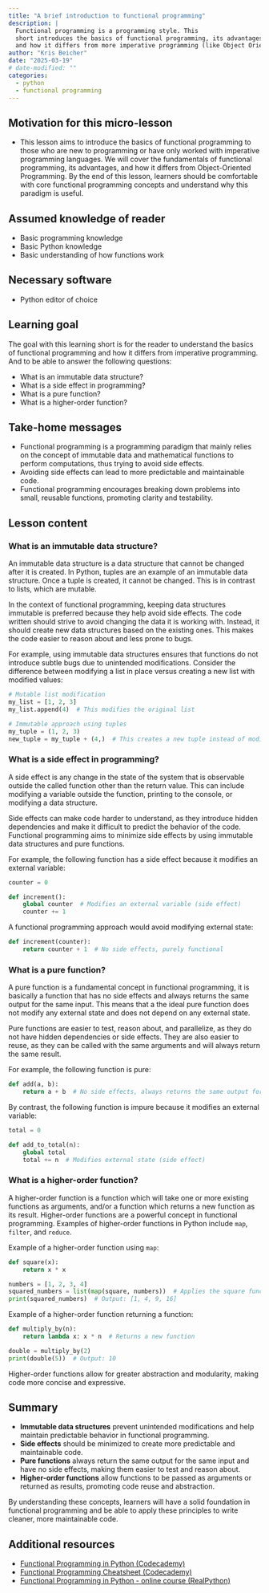 ```yaml
---
title: "A brief introduction to functional programming"
description: |
  Functional programming is a programming style. This
  short introduces the basics of functional programming, its advantages,
  and how it differs from more imperative programming (like Object Oriented Programming).
author: "Kris Beicher"
date: "2025-03-19"
# date-modified: ""
categories:
  - python
  - functional programming
---
```


## Motivation for this micro-lesson

-   This lesson aims to introduce the basics of functional programming to those who are new to programming or have only worked with imperative programming languages. We will cover the fundamentals of functional programming, its advantages, and how it differs from Object-Oriented Programming. By the end of this lesson, learners should be comfortable with core functional programming concepts and understand why this paradigm is useful.

## Assumed knowledge of reader

-   Basic programming knowledge
-   Basic Python knowledge
-   Basic understanding of how functions work

## Necessary software

-   Python editor of choice

## Learning goal

The goal with this learning short is for the reader to understand the basics of functional programming and how it differs from imperative programming. And to be able to answer the following questions:

- What is an immutable data structure?
- What is a side effect in programming?
- What is a pure function?
- What is a higher-order function?

## Take-home messages

- Functional programming is a programming paradigm that mainly relies on the concept of immutable data and mathematical functions to perform computations, thus trying to avoid side effects.
- Avoiding side effects can lead to more predictable and maintainable code.
- Functional programming encourages breaking down problems into small, reusable functions, promoting clarity and testability.

## Lesson content

### What is an immutable data structure?

An immutable data structure is a data structure that cannot be changed after it is created. In Python, tuples are an example of an immutable data structure. Once a tuple is created, it cannot be changed. This is in contrast to lists, which are mutable.

In the context of functional programming, keeping data structures immutable is preferred because they help avoid side effects. The code written should strive to avoid changing the data it is working with. Instead, it should create new data structures based on the existing ones. This makes the code easier to reason about and less prone to bugs.

For example, using immutable data structures ensures that functions do not introduce subtle bugs due to unintended modifications. Consider the difference between modifying a list in place versus creating a new list with modified values:

```python
# Mutable list modification
my_list = [1, 2, 3]
my_list.append(4)  # This modifies the original list

# Immutable approach using tuples
my_tuple = (1, 2, 3)
new_tuple = my_tuple + (4,)  # This creates a new tuple instead of modifying the original
```

### What is a side effect in programming?

A side effect is any change in the state of the system that is observable outside the called function other than the return value. This can include modifying a variable outside the function, printing to the console, or modifying a data structure.

Side effects can make code harder to understand, as they introduce hidden dependencies and make it difficult to predict the behavior of the code. Functional programming aims to minimize side effects by using immutable data structures and pure functions.

For example, the following function has a side effect because it modifies an external variable:

```python
counter = 0

def increment():
    global counter  # Modifies an external variable (side effect)
    counter += 1
```

A functional programming approach would avoid modifying external state:

```python
def increment(counter):
    return counter + 1  # No side effects, purely functional
```

### What is a pure function?

A pure function is a fundamental concept in functional programming, it is basically a function that has no side effects and always returns the same output for the same input. This means that a the ideal pure function does not modify any external state and does not depend on any external state.

Pure functions are easier to test, reason about, and parallelize, as they do not have hidden dependencies or side effects. They are also easier to reuse, as they can be called with the same arguments and will always return the same result.

For example, the following function is pure:

```python
def add(a, b):
    return a + b  # No side effects, always returns the same output for the same input
```

By contrast, the following function is impure because it modifies an external variable:

```python
total = 0

def add_to_total(n):
    global total
    total += n  # Modifies external state (side effect)
```

### What is a higher-order function?

A higher-order function is a function which will take one or more existing functions as arguments, and/or a function which returns a new function as its result. Higher-order functions are a powerful concept in functional programming. Examples of higher-order functions in Python include `map`, `filter`, and `reduce`.

Example of a higher-order function using `map`:

```python
def square(x):
    return x * x

numbers = [1, 2, 3, 4]
squared_numbers = list(map(square, numbers))  # Applies the square function to each element
print(squared_numbers)  # Output: [1, 4, 9, 16]
```

Example of a higher-order function returning a function:

```python
def multiply_by(n):
    return lambda x: x * n  # Returns a new function

double = multiply_by(2)
print(double(5))  # Output: 10
```

Higher-order functions allow for greater abstraction and modularity, making code more concise and expressive.

## Summary

- **Immutable data structures** prevent unintended modifications and help maintain predictable behavior in functional programming.
- **Side effects** should be minimized to create more predictable and maintainable code.
- **Pure functions** always return the same output for the same input and have no side effects, making them easier to test and reason about.
- **Higher-order functions** allow functions to be passed as arguments or returned as results, promoting code reuse and abstraction.

By understanding these concepts, learners will have a solid foundation in functional programming and be able to apply these principles to write cleaner, more maintainable code.

## Additional resources

-   [Functional Programming in Python (Codecademy)](https://www.codecademy.com/article/functional-programming-in-python)
-   [Functional Programming Cheatsheet (Codecademy)](https://www.codecademy.com/learn/learn-advanced-python/modules/functional-programming/cheatsheet)
-   [Functional Programming in Python - online course (RealPython)](https://realpython.com/courses/functional-programming-python/)
